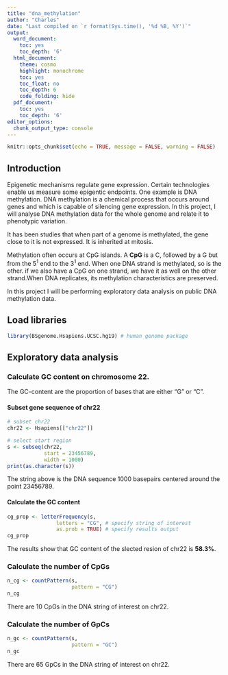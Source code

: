 ```yaml
---
title: "dna_methylation"
author: "Charles"
date: "Last compiled on `r format(Sys.time(), '%d %B, %Y')`"
output:
  word_document:
    toc: yes
    toc_depth: '6'
  html_document:
    theme: cosmo
    highlight: monochrome
    toc: yes
    toc_float: no
    toc_depth: 6
    code_folding: hide
  pdf_document:
    toc: yes
    toc_depth: '6'
editor_options:
  chunk_output_type: console
---
```


```r
knitr::opts_chunk$set(echo = TRUE, message = FALSE, warning = FALSE)
```

## Introduction

Epigenetic mechanisms regulate gene expression. Certain technologies enable us measure some epigentic endpoints. One example is DNA methylation. DNA methylation is a chemical process that occurs around genes and which is capable of silencing gene expression. In this project, I will analyse DNA methylation data for the whole genome and relate it to phenotypic variation.

It has been studies that when part of a genome is methylated, the gene close to it is not expressed. It is inherited at mitosis.

Methylation often occurs at CpG islands. A **CpG** is a C, followed by a G but from the $5^1$ end to the $3^1$ end. When one DNA strand is methylated, so is the other. if we also have a CpG on one strand, we have it as well on the other strand.When DNA replicates, its methylation characteristics are preserved.

In this project I will be performing exploratory data analysis on public DNA methylation data.

## Load libraries

```r
library(BSgenome.Hsapiens.UCSC.hg19) # human genome package
```

## Exploratory data analysis 

### Calculate GC content on chromosome 22.

The GC-content are the proportion of bases that are either "G" or "C".

#### Subset gene sequence of chr22

```r
# subset chr22
chr22 <- Hsapiens[["chr22"]]

# select start region
s <- subseq(chr22, 
            start = 23456789, 
            width = 1000)
print(as.character(s))
```

The string above is the DNA sequence 1000 basepairs centered around the point 23456789.

#### Calculate the GC content

```r

cg_prop <- letterFrequency(s, 
                letters = "CG", # specify string of interest
                as.prob = TRUE) # specify results output
cg_prop
```

The results show that GC content of the slected resion of chr22 is **58.3%**.

### Calculate the number of CpGs

```r
n_cg <- countPattern(s, 
                     pattern = "CG")
n_cg
```

There are 10 CpGs in the DNA string of interest on chr22.

### Calculate the number of GpCs

```r
n_gc <- countPattern(s, 
                     pattern = "GC")
n_gc
```

There are 65 GpCs in the DNA string of interest on chr22.

